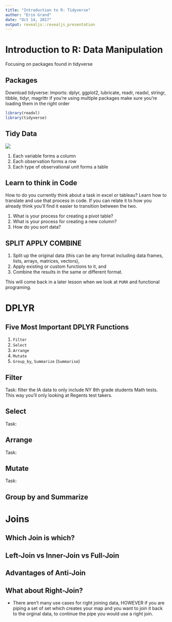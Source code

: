 ```yaml
---
title: "Introduction to R: Tidyverse"
author: "Erin Grand"
date: "Oct 14, 2017"
output: revealjs::revealjs_presentation
---
```


# Introduction to R: Data Manipulation
Focusing on packages found in tidyverse


## Packages
Download tidyverse:
Imports: dplyr, ggplot2, lubricate, readr, readxl, stringr, tibble, tidyr, magrittr
if you're using multiple packages make sure you're loading them in the right order
```r
library(readxl)
library(tidyverse)
```


## Tidy Data
<div class="centerd">
![](https://github.com/eringrand/RTutorials/blob/master/Lesson1/images/tidy-1.jpg?raw=true)
</class>

1. Each variable forms a column
1. Each observation forms a row
1. Each type of observational unit forms a table

## Learn to think in Code
How to do you currently think about a task in excel or tableau? Learn how to translate and use that process in code. If you can relate it to how you already think you'll find it easier to transition between the two. 

1. What is your process for creating a pivot table?
1. What is your process for creating a new column?
1. How do you sort data?


## SPLIT APPLY COMBINE
1.	Split up the original data (this can be any format including data frames, lists, arrays, matrices, vectors),
2.	Apply existing or custom functions to it, and
3.	Combine the results in the same or different format.

This will come back in a later lesson when we look at `PURR` and functional programing.



# DPLYR

##  Five Most Important DPLYR Functions
1.	`Filter`
2.	`Select`
3.	`Arrange`
4.	`Mutate`
5.	`Group_by`, `Summarize` (`Summarise`)


## Filter
Task: filter the IA data to only include NY 8th grade students Math tests. This way you'll only looking at Regents test takers.


## Select
Task:

## Arrange
Task:

## Mutate
Task:

## Group by and Summarize


# Joins

## Which Join is which?
<!-- ![]() -->

## Left-Join vs Inner-Join vs Full-Join


## Advantages of Anti-Join


## What about Right-Join?
- There aren't many use cases for right joining data, HOWEVER if you are piping a set of set which creates your map and you want to join it back to the orginal data, to continue the pipe you would use a right join.



